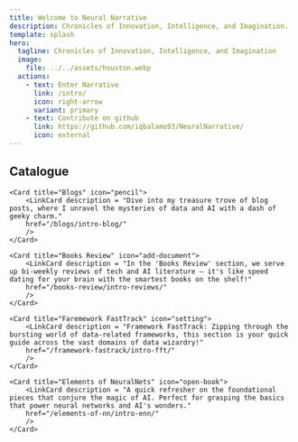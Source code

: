 ```yaml
---
title: Welcome to Neural Narrative
description: Chronicles of Innovation, Intelligence, and Imagination.
template: splash
hero:
  tagline: Chronicles of Innovation, Intelligence, and Imagination
  image:
    file: ../../assets/houston.webp
  actions:
    - text: Enter Narrative
      link: /intro/
      icon: right-arrow
      variant: primary
    - text: Contribute on github
      link: https://github.com/iqbalamo93/NeuralNarrative/
      icon: external
---
```



<NextCard client:visible header="Header"/>



## Catalogue

<CardGrid stagger>

	<Card title="Blogs" icon="pencil">
		<LinkCard description = "Dive into my treasure trove of blog posts, where I unravel the mysteries of data and AI with a dash of geeky charm."
		href="/blogs/intro-blog/"
		/>
	</Card>

	<Card title="Books Review" icon="add-document">
		<LinkCard description = "In the 'Books Review' section, we serve up bi-weekly reviews of tech and AI literature – it's like speed dating for your brain with the smartest books on the shelf!"
		href="/books-review/intro-reviews/"
		/>
	</Card>
	
	<Card title="Faremework FastTrack" icon="setting">
		<LinkCard description = "Framework FastTrack: Zipping through the bursting world of data-related frameworks, this section is your quick guide across the vast domains of data wizardry!"
		href="/framework-fastrack/intro-fft/"
		/>
	</Card>

	<Card title="Elements of NeuralNets" icon="open-book">
		<LinkCard description = "A quick refresher on the foundational pieces that conjure the magic of AI. Perfect for grasping the basics that power neural networks and AI's wonders."
		href="/elements-of-nn/intro-enn/"
		/>
	</Card>
</CardGrid>
